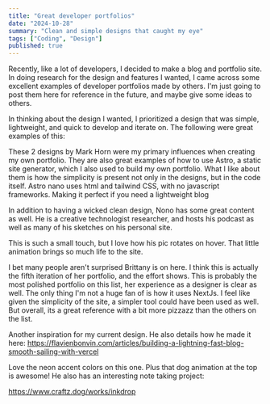 ```yaml
---
title: "Great developer portfolios"
date: "2024-10-28"
summary: "Clean and simple designs that caught my eye"
tags: ["Coding", "Design"]
published: true
---
```



<Section class="flex flex-col gap-4 md:gap-8">
Recently, like a lot of developers, I decided to make a blog and portfolio site. In doing research for the design and features I wanted, I came across some excellent examples of developer portfolios made by others. I'm just going to post them here for reference in the future, and maybe give some ideas to others.

In thinking about the design I wanted, I prioritized a design that was simple, lightweight, and quick to develop and iterate on. The following were great examples of this:

<div class="divider"></div>
</Section>

<Section class="flex flex-col gap-4 md:gap-8">
<ExternalHeaderLink title="Astro Nano and Astro Sphere" link="/" />

These 2 designs by Mark Horn were my primary influences when creating my own portfolio. They are also great examples of how to use Astro, a static site generator, which I also used to build my own portfolio. What I like about them is how the simplicity is present not only in the designs, but in the code itself. Astro nano uses html and tailwind CSS, with no javascript frameworks. Making it perfect if you need a lightweight blog

<div class="divider"></div>
</Section>
<ExternalHeaderLink title="Nono Ma" link="/" />

In addition to having a wicked clean design, Nono has some great content as well. He is a creative technologist researcher, and hosts his podcast as well as many of his sketches on his personal site.

This is such a small touch, but I love how his pic rotates on hover. That little animation brings so much life to the site.

<div class="divider"></div>
<ExternalHeaderLink title="Brittany Chiang" link="/" />

I bet many people aren't surprised Brittany is on here. I think this is actually the fifth iteration of her portfolio, and the effort shows. This is probably the most polished portfolio on this list, her experience as a designer is clear as well. The only thing I'm not a huge fan of is how it uses NextJs. I feel like given the simplicity of the site, a simpler tool could have been used as well. But overall, its a great reference with a bit more pizzazz than the others on the list.

<div class="divider"></div>
<ExternalHeaderLink title="Flavien Bonvin" link="/" />

Another inspiration for my current design. He also details how he made it here:
https://flavienbonvin.com/articles/building-a-lightning-fast-blog-smooth-sailing-with-vercel

<div class="divider"></div>
<ExternalHeaderLink title="Craftz.dog" link="/" />

Love the neon accent colors on this one. Plus that dog animation at the top is awesome! He also has an interesting note taking project:

https://www.craftz.dog/works/inkdrop
